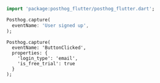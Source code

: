 
<Intro />

```dart
import 'package:posthog_flutter/posthog_flutter.dart';

Posthog.capture(
  eventName: 'User signed up',
);
```

<NamingTip />

<SettingProperties />

```
Posthog.capture(
  eventName: 'ButtonClicked',
  properties: {
    'login_type': 'email',
    'is_free_trial': true
  }
);
```